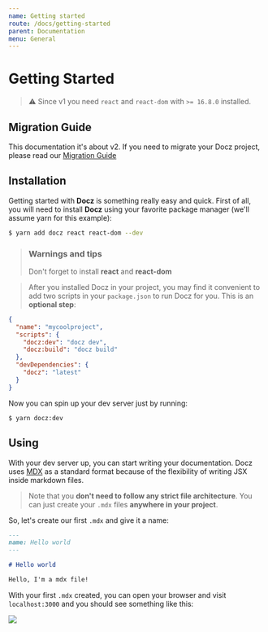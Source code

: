 ```yaml
---
name: Getting started
route: /docs/getting-started
parent: Documentation
menu: General
---
```


# Getting Started

> ⚠️ Since v1 you need `react` and `react-dom` with `>= 16.8.0` installed.

## Migration Guide

This documentation it's about v2. If you need to migrate your Docz project, please read our [Migration Guide](/docs/migration-guide)

## Installation

Getting started with **Docz** is something really easy and quick.
First of all, you will need to install **Docz**  using your favorite package manager (we'll assume yarn for this example):

```bash
$ yarn add docz react react-dom --dev
```

> ### Warnings and tips
> Don't forget to install **react** and **react-dom**

> After you installed Docz in your project, you may find it convenient to add two scripts in your `package.json` to run Docz for you. This is an **optional step**:

```json
{
  "name": "mycoolproject",
  "scripts": {
    "docz:dev": "docz dev",
    "docz:build": "docz build"
  },
  "devDependencies": {
    "docz": "latest"
  }
}
```

Now you can spin up your dev server just by running:

```
$ yarn docz:dev
```

## Using

With your dev server up, you can start writing your documentation. Docz uses [MDX](https://mdxjs.com/) as a standard
format because of the flexibility of writing JSX inside markdown files.

> Note that you **don't need to follow any strict file architecture**. You can just create your `.mdx` files **anywhere in your project**.

So, let's create our first `.mdx` and give it a name:

```markdown
---
name: Hello world
---

# Hello world

Hello, I'm a mdx file!
```

With your first `.mdx` created, you can open your browser and visit `localhost:3000` and you should see something like this:

![](https://cdn-std.dprcdn.net/files/acc_649651/Y825GV)
